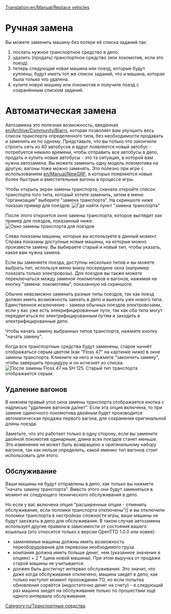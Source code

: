 [[Translation:en/Manual/Replace vehicles]]
{{ru/Учебник}}
= Ручная замена =
Вы можете заменить машину без потери её списка заданий так:
#послать нужное транспортное средство в депо.
#удалить (продать) транспортное средство (или локомотив, если это поезд).
#теперь следующая новая машина или поезд, которые будут куплены, будут иметь тот же список заданий, что и машина, которая была только что удалена.
#купите новую машину или локомотив и получите поезд с сохранённым списком заданий.

= Автоматическая замена =

Автозамена это полезная возможность, введенная [[en/Archive/Community/Bjarni]], которая позволяет вам улучшить весь список транспорта определенного типа, без необходимости продавать и заменять их по одному. Представьте, что вы только что закончили строить сеть из 40 автобусов и вдруг появляется новый автобус - потребуется немало времени, чтобы отправить все автобусы в депо, продать и купить новые автобусы - это та ситуация, в которой вам нужна автозамена. Вы можете заменить одну модель локомотива на другую, вагоны тоже можно заменять. Это полезно при игре с использованием [[en/Manual/NewGRF]], в которых появляются новые более быстрые и вместительные вагоны в процессе игры.

Чтобы открыть экран замены транспорта, сначала откройте список транспорта того типа, который хотите заменить, затем в меню "организация" выберите "замена транспорта". На скриншоте ниже показан пример для поездов:
[[File:en/ManageList.png|frame|none|Где найти пункт "замена транспорта"]]

После этого откроется окно замены транспорта, которое выглядит как пример для поездов, показанный ниже:
[[File:en/ReplaceTrain.png|frame|none|Окно замены транспорта для поездов]]


Слева показаны машины, которые вы используете в данный момент. Справа показаны доступные новые машины, на которые можно произвести замену. Вы выбираете старый и новый тип, чтобы указать, какая вам нужна замена.

Если вы заменяете поезда, доступны несколько типов и вы можете выбрать тип, используя меню внизу посередине окна (например показать только электровозы). Для поездов вы также можете переключаться между заменой локомотивов и вагонов, нажимая на кнопку "замена: локомотивы", показанную на скриншоте.

Обычно невозможно заменить разные типы поездов, так как поезд должен иметь возможность заехать в депо и выехать уже нового типа. Единственное исключение - замена обычных поездов электровозами, если у вас уже есть элекрифицированные пути, так как оба типа могут передвигаться по электрифицированным путям и заходить в электрифицированные депо.

Чтобы начать замену выбранных типов транспорта, нажмите кнопку "начать замену".

Когда все транспортные средства будут заменены, старое начнёт отображаться серым цветом (как "Floss 47" на картинке ниже) в окне замены транспорта. Кликните на него и нажмите "закончить замену", чтобы завершить процедуру и он исчезнет из списка.
[[File:en/ReplaceTrain2.png|frame|none|После замены ''Floss 47'' на ''SH 125''. Старый тип транспорта отображается серым.]]


==Удаление вагонов==
В нижнем правый угол окна замены транспорта отображается кнопка с надписью "удаление вагонов да/нет". Если эта опция включена, то при замене одиночного локомотива двойным будет производится автоматическая продажа первого вагона, для сохранения оригинальной длины поезда.

Заметьте, что это работает только в одну сторону, если вы замените двойной локомотив одинарным, длина всех поездов станет меньше. Это изменение не может быть возвращено к оригинальному набору вагонов, так как нельзя определить, какой именно тип вагонов стоит использовать для этого.

==Обслуживание==
Ваши машины не будут отправлены в депо, как только вы нажмете "начать замену транспорта". Вместо этого они будут заменяться в момент их следующего технического обслуживания в депо.

Но если у вас включена опция "расширенные опции - отменить обслуживание, если поломки транспорта отключены"() и вы отключили поломки транспорта в настройках сложности игры, ваши машины не будут заезжать в депо для обслуживания. В таком случае автозамена использует другие правила в зависимости от состояния вашего кошелька (это относится только к версии OpenTTD 1.0.0 или новее):
* заменяемые машины должны иметь возможность переоборудования для перевозки необходимого груза.
* компания должна иметь больше денег, чем (указанное значение в опциях) + 2 * (цена новой машины). При этом выручка от продажи старой машины не учитывается.
* должен быть достигнут интервал обслуживания. Это значит, что даже когда обслуживание отключено, машина заедет в депо, как только наступит момент прохождения ТО, но если попытка обновления сорвётся (недостаточно денег на счету) - в следующий раз машина заедет на обслуживание только по прошествии ещё одного интервала обслуживания.


[[Category:ru/Транспортные средства]]